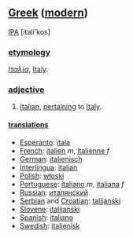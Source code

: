 ==[[Greek]] ([[modern]])==
[[IPA]] [itali'kos]
=== [[etymology]] ===
''[[Ιταλία]]'', [[Italy]].
=== [[adjective]] ===
#[[Italian]], [[pertain|pertaining]] to [[Italy]].
==== [[translation]]s ====
*[[Esperanto]]: [[itala]]
*[[French]]: [[italien]] ''m'', [[italienne]] ''f''
*[[German]]: [[italienisch]]
*[[Interlingua]]: [[italian]]
*[[Polish]]: [[włoski]]
*[[Portuguese]]: [[italiano]] ''m'', [[italiana]] ''f''
*[[Russian]]: [[италянский]]
*[[Serbian]] and [[Croatian]]: [[talijanski]]
*[[Slovene]]: [[italijanski]]
*[[Spanish]]: [[italiano]]
*[[Swedish]]: [[italienisk]]